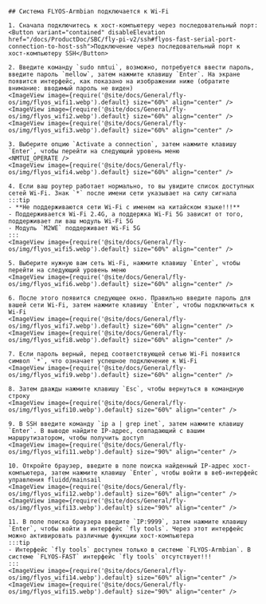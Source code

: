 
    ## Система FLYOS-Armbian подключается к Wi-Fi

    1. Сначала подключитесь к хост-компьютеру через последовательный порт: <Button variant="contained" disableElevation href="/docs/ProductDoc/SBC/fly-pi-v2/ssh#flyos-fast-serial-port-connection-to-host-ssh">Подключение через последовательный порт к хост-компьютеру SSH</Button>

    2. Введите команду `sudo nmtui`, возможно, потребуется ввести пароль, введите пароль `mellow`, затем нажмите клавишу `Enter`. На экране появится интерфейс, как показано на изображении ниже (обратите внимание: вводимый пароль не виден)  
    <ImageView image={require('@site/docs/General/fly-os/img/flyos_wifi1.webp').default} size="60%" align="center" />
    <ImageView image={require('@site/docs/General/fly-os/img/flyos_wifi2.webp').default} size="60%" align="center" />
    <ImageView image={require('@site/docs/General/fly-os/img/flyos_wifi3.webp').default} size="60%" align="center" />

    3. Выберите опцию `Activate a connection`, затем нажмите клавишу `Enter`, чтобы перейти на следующий уровень меню
    <NMTUI_OPERATE />
    <ImageView image={require('@site/docs/General/fly-os/img/flyos_wifi4.webp').default} size="60%" align="center" />

    4. Если ваш роутер работает нормально, то вы увидите список доступных сетей Wi-Fi. Знак `*` после имени сети указывает на силу сигнала
    :::tip
    - **Не поддерживаются сети Wi-Fi с именем на китайском языке!!!**
    - Поддерживается Wi-Fi 2.4G, а поддержка Wi-Fi 5G зависит от того, поддерживает ли ваш модуль Wi-Fi 5G
    - Модуль `M2WE` поддерживает Wi-Fi 5G
    :::
    <ImageView image={require('@site/docs/General/fly-os/img/flyos_wifi5.webp').default} size="60%" align="center" />

    5. Выберите нужную вам сеть Wi-Fi, нажмите клавишу `Enter`, чтобы перейти на следующий уровень меню
    <ImageView image={require('@site/docs/General/fly-os/img/flyos_wifi6.webp').default} size="60%" align="center" />

    6. После этого появится следующее окно. Правильно введите пароль для вашей сети Wi-Fi, затем нажмите клавишу `Enter`, чтобы подключиться к Wi-Fi
    <ImageView image={require('@site/docs/General/fly-os/img/flyos_wifi7.webp').default} size="60%" align="center" />
    <ImageView image={require('@site/docs/General/fly-os/img/flyos_wifi8.webp').default} size="60%" align="center" />

    7. Если пароль верный, перед соответствующей сетью Wi-Fi появится символ `*`, что означает успешное подключение к Wi-Fi
    <ImageView image={require('@site/docs/General/fly-os/img/flyos_wifi9.webp').default} size="60%" align="center" />

    8. Затем дважды нажмите клавишу `Esc`, чтобы вернуться в командную строку
    <ImageView image={require('@site/docs/General/fly-os/img/flyos_wifi10.webp').default} size="60%" align="center" />
    
    9. В SSH введите команду `ip a | grep inet`, затем нажмите клавишу `Enter`. В выводе найдите IP-адрес, совпадающий с вашим маршрутизатором, чтобы получить доступ
    <ImageView image={require('@site/docs/General/fly-os/img/flyos_wifi11.webp').default} size="90%" align="center" />

    10. Откройте браузер, введите в поле поиска найденный IP-адрес хост-компьютера, затем нажмите клавишу `Enter`, чтобы войти в веб-интерфейс управления fluidd/mainsail
    <ImageView image={require('@site/docs/General/fly-os/img/flyos_wifi12.webp').default} size="60%" align="center" />  
    <ImageView image={require('@site/docs/General/fly-os/img/flyos_wifi13.webp').default} size="90%" align="center" />

    11. В поле поиска браузера введите `IP:9999`, затем нажмите клавишу `Enter`, чтобы войти в интерфейс `fly tools`. Через этот интерфейс можно активировать различные функции хост-компьютера
    :::tip
    - Интерфейс `fly tools` доступен только в системе `FLYOS-Armbian`. В системе `FLYOS-FAST` интерфейс `fly tools` отсутствует!!!
    :::
    <ImageView image={require('@site/docs/General/fly-os/img/flyos_wifi14.webp').default} size="60%" align="center" />  
    <ImageView image={require('@site/docs/General/fly-os/img/flyos_wifi15.webp').default} size="90%" align="center" />

